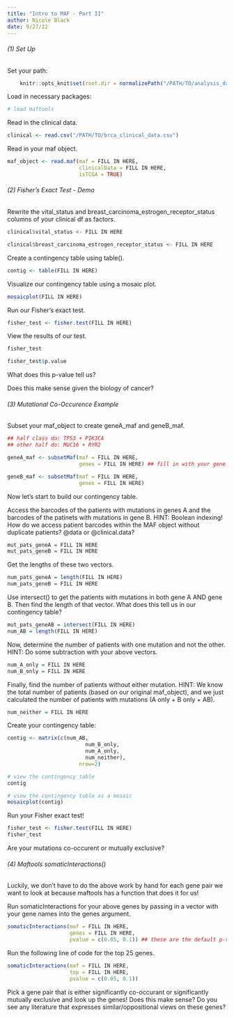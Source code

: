 ```yaml
---
title: "Intro to MAF - Part II"
author: Nicole Black
date: 9/27/22
---
```


###### (1) Set Up

Set your path:

```r
    knitr::opts_knit$set(root.dir = normalizePath("/PATH/TO/analysis_data")) 
```

Load in necessary packages:

```r
# load maftools
```

Read in the clinical data.

```r
clinical <- read.csv("/PATH/TO/brca_clinical_data.csv")
```

Read in your maf object.

```r
maf_object <- read.maf(maf = FILL IN HERE, 
                       clinicalData = FILL IN HERE,
                       isTCGA = TRUE)
```

###### (2) Fisher's Exact Test - Demo

Rewrite the vital_status and breast_carcinoma_estrogen_receptor_status columns of your clinical df as factors.

```r
clinical$vital_status <- FILL IN HERE

clinical$breast_carcinoma_estrogen_receptor_status <- FILL IN HERE
```

Create a contingency table using table().

```r
contig <- table(FILL IN HERE)
```

Visualize our contingency table using a mosaic plot.

```r
mosaicplot(FILL IN HERE)
```

Run our Fisher's exact test.

```r
fisher_test <- fisher.test(FILL IN HERE)
```

View the results of our test.

```r
fisher_test

fisher_test$p.value
```

What does this p-value tell us?

Does this make sense given the biology of cancer?

###### (3) Mutational Co-Occurence Example

Subset your maf_object to create geneA_maf and geneB_maf.

```r
## half class do: TP53 + PIK3CA
## other half do: MUC16 + RYR2

geneA_maf <- subsetMaf(maf = FILL IN HERE,
                       genes = FILL IN HERE) ## fill in with your gene name as a string

geneB_maf <- subsetMaf(maf = FILL IN HERE,
                       genes = FILL IN HERE)
```

Now let's start to build our contingency table.

Access the barcodes of the patients with mutations in genes A and the barcodes of the patinets with mutations in gene B. HINT: Boolean indexing! How do we access patient barcodes within the MAF object without duplicate patients? @data or @clinical.data?

```r
mut_pats_geneA = FILL IN HERE
mut_pats_geneB = FILL IN HERE
```

Get the lengths of these two vectors.

```r
num_pats_geneA = length(FILL IN HERE)
num_pats_geneB = FILL IN HERE
```

Use intersect() to get the patients with mutations in both gene A AND gene B. Then find the length of that vector. What does this tell us in our contingency table?

```r
mut_pats_geneAB = intersect(FILL IN HERE)
num_AB = length(FILL IN HERE)
```

Now, determine the number of patients with one mutation and not the other. HINT: Do some subtraction with your above vectors.

```r
num_A_only = FILL IN HERE
num_B_only = FILL IN HERE
```

Finally, find the number of patients without either mutation. HINT: We know the total number of patients (based on our original maf_object), and we just calculated the number of patients with mutations (A only + B only + AB).

```r
num_neither = FILL IN HERE
```

Create your contingency table:

```r
contig <- matrix(c(num_AB, 
                         num_B_only,
                         num_A_only,
                         num_neither), 
                       nrow=2)

# view the contingency table
contig

# view the contingency table as a mosaic
mosaicplot(contig)
```

Run your Fisher exact test!

```r
fisher_test <- fisher.test(FILL IN HERE)
fisher_test
```

Are your mutations co-occurent or mutually exclusive?

###### (4) Maftools somaticInteractions()

Luckily, we don't have to do the above work by hand for each gene pair we want to look at because maftools has a function that does it for us!

Run somaticInteractions for your above genes by passing in a vector with your gene names into the genes argument.

```r
somaticInteractions(maf = FILL IN HERE,
                    genes = FILL IN HERE,
                    pvalue = c(0.05, 0.1)) ## these are the default p-value significance levels
```

Run the following line of code for the top 25 genes.

```r
somaticInteractions(maf = FILL IN HERE,
                    top = FILL IN HERE,
                    pvalue = c(0.05, 0.1))
```

Pick a gene pair that is either significantly co-occurant or significantly mutually exclusive and look up the genes! Does this make sense? Do you see any literature that expresses similar/oppositional views on these genes?

